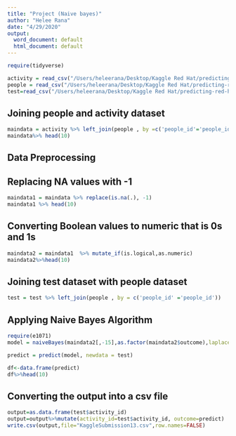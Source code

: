 ```yaml
---
title: "Project (Naive bayes)"
author: "Helee Rana"
date: "4/29/2020"
output:
  word_document: default
  html_document: default
---
```


```r
require(tidyverse)
```

```r
activity = read_csv("/Users/heleerana/Desktop/Kaggle Red Hat/predicting-red-hat-business-value/act_train.csv")
people = read_csv("/Users/heleerana/Desktop/Kaggle Red Hat/predicting-red-hat-business-value/people.csv")
test=read_csv("/Users/heleerana/Desktop/Kaggle Red Hat/predicting-red-hat-business-value/act_test.csv")
```


## Joining people and activity dataset
```r
maindata = activity %>% left_join(people , by =c('people_id'='people_id'))
maindata%>% head(10)
```

## Data Preprocessing
## Replacing NA values with -1
```r
maindata1 = maindata %>% replace(is.na(.), -1)
maindata1 %>% head(10)
```

## Converting Boolean values to numeric that is 0s and 1s
```r
maindata2 = maindata1  %>% mutate_if(is.logical,as.numeric)
maindata2%>%head(10)
```

## Joining test dataset with people dataset
```r
test = test %>% left_join(people , by = c('people_id' ='people_id'))
```



## Applying Naive Bayes Algorithm 

```r
require(e1071)
model = naiveBayes(maindata2[,-15],as.factor(maindata2$outcome),laplace = 1)
```


```r
predict = predict(model, newdata = test)
```

```r
df<-data.frame(predict)
df%>%head(10)
```

## Converting the output into a csv file
```r
output=as.data.frame(test$activity_id)
output=output%>%mutate(activity_id=test$activity_id, outcome=predict)
write.csv(output,file="KaggleSubmission13.csv",row.names=FALSE)
```

